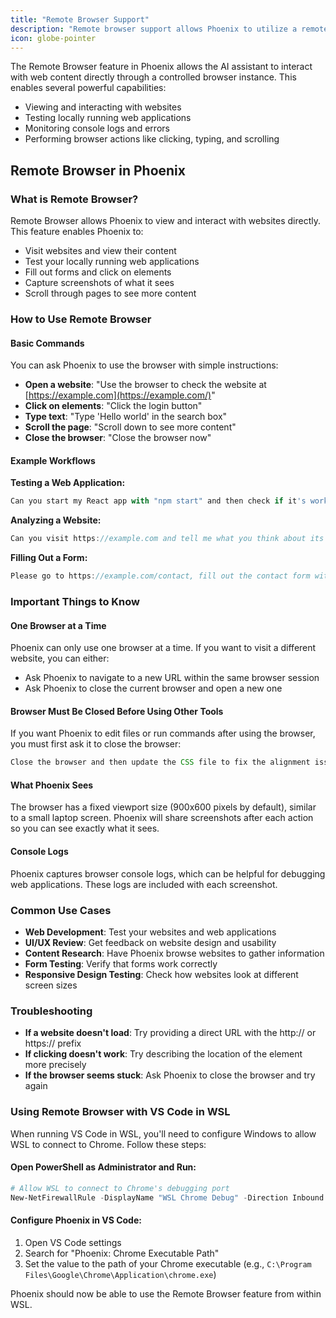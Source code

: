 ```yaml
---
title: "Remote Browser Support"
description: "Remote browser support allows Phoenix to utilize a remote Chrome instance, leveraging authentication tokens and session cookies relevant to certain web development test cases."
icon: globe-pointer
---
```


The Remote Browser feature in Phoenix allows the AI assistant to interact with web content directly through a controlled browser instance. This enables several powerful capabilities:

-   Viewing and interacting with websites
-   Testing locally running web applications
-   Monitoring console logs and errors
-   Performing browser actions like clicking, typing, and scrolling

## Remote Browser in Phoenix

### What is Remote Browser?

Remote Browser allows Phoenix to view and interact with websites directly. This feature enables Phoenix to:

-   Visit websites and view their content
-   Test your locally running web applications
-   Fill out forms and click on elements
-   Capture screenshots of what it sees
-   Scroll through pages to see more content

### How to Use Remote Browser

#### Basic Commands

You can ask Phoenix to use the browser with simple instructions:

-   **Open a website**: "Use the browser to check the website at [https://example.com](https://example.com/)"
-   **Click on elements**: "Click the login button"
-   **Type text**: "Type 'Hello world' in the search box"
-   **Scroll the page**: "Scroll down to see more content"
-   **Close the browser**: "Close the browser now"

#### Example Workflows

**Testing a Web Application:**

```javascript
Can you start my React app with "npm start" and then check if it's working properly at http://localhost:3000?
```

**Analyzing a Website:**

```javascript
Can you visit https://example.com and tell me what you think about its design and layout?
```

**Filling Out a Form:**

```javascript
Please go to https://example.com/contact, fill out the contact form with some test data, and submit it.
```

### Important Things to Know

#### One Browser at a Time

Phoenix can only use one browser at a time. If you want to visit a different website, you can either:

-   Ask Phoenix to navigate to a new URL within the same browser session
-   Ask Phoenix to close the current browser and open a new one

#### Browser Must Be Closed Before Using Other Tools

If you want Phoenix to edit files or run commands after using the browser, you must first ask it to close the browser:

```javascript
Close the browser and then update the CSS file to fix the alignment issue we saw.
```

#### What Phoenix Sees

The browser has a fixed viewport size (900x600 pixels by default), similar to a small laptop screen. Phoenix will share screenshots after each action so you can see exactly what it sees.

#### Console Logs

Phoenix captures browser console logs, which can be helpful for debugging web applications. These logs are included with each screenshot.

### Common Use Cases

-   **Web Development**: Test your websites and web applications
-   **UI/UX Review**: Get feedback on website design and usability
-   **Content Research**: Have Phoenix browse websites to gather information
-   **Form Testing**: Verify that forms work correctly
-   **Responsive Design Testing**: Check how websites look at different screen sizes

### Troubleshooting

-   **If a website doesn't load**: Try providing a direct URL with the http:// or https:// prefix
-   **If clicking doesn't work**: Try describing the location of the element more precisely
-   **If the browser seems stuck**: Ask Phoenix to close the browser and try again

### Using Remote Browser with VS Code in WSL

When running VS Code in WSL, you'll need to configure Windows to allow WSL to connect to Chrome. Follow these steps:

#### Open PowerShell as Administrator and Run:

```powershell
# Allow WSL to connect to Chrome's debugging port
New-NetFirewallRule -DisplayName "WSL Chrome Debug" -Direction Inbound -LocalPort 9222 -Protocol TCP -Action Allow
```

#### Configure Phoenix in VS Code:

1. Open VS Code settings
2. Search for "Phoenix: Chrome Executable Path"
3. Set the value to the path of your Chrome executable (e.g., `C:\Program Files\Google\Chrome\Application\chrome.exe`)

Phoenix should now be able to use the Remote Browser feature from within WSL.

